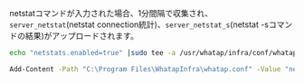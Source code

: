 netstatコマンドが入力された場合、1分間隔で収集され、<Cmdname sid="category" className="uitext" />`server_netstat`(netstat connection統計)、`server_netstat_s`(netstat -sコマンドの結果)がアップロードされます。

<Tabs groupId='server-user-script'>
<TabItem value="lxs" label="Linux Shell">

```bash title=SH
echo "netstats.enabled=true" |sudo tee -a /usr/whatap/infra/conf/whatap.conf
```

</TabItem>
<TabItem value="wps" label="Windows Powershell">

```bash title=SH
Add-Content -Path "C:\Program Files\WhatapInfra\whatap.conf" -Value "netstats.enabled=true"
```

</TabItem>
</Tabs>
